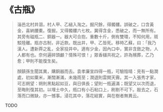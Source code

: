 # 《古瓶》

> 淄邑北村井涸，村人甲、乙縋入淘之。掘尺餘，得髑髏。誤破之，口含黃金，喜納腰橐。復掘，又得髑髏六七枚。冀得含金，悉破之，而一無所有。其旁有磁瓶二、銅器一。器大可合抱，重數十斤，側有雙環，不知何用，斑駁陸離。瓶亦古制，非近款。既出井，甲、乙皆死。移時乙蘇，曰：「我乃漢人。遭新莽之亂，全家投井中。適有少金，因內口中，實非含斂之物，人人都有也。奈何遍碎頭顱？情殊可恨！」眾香櫧共祝之，許為殯葬，乙乃愈；甲則不能復生矣。
>
> 顏鎮孫生聞其異，購銅器而去。袁孝廉宣四得一瓶，可驗陰晴：見有一點潤處，初如粟米，漸闊漸滿，未幾雨至；潤退則雲開天霽。其一入張秀才家，可志朔望：朔則黑點起如豆，與日俱長；望則一瓶遍滿；既望又以次而退，至晦則復其初。以埋土中久，瓶口有小石粘口上，刷剔不可下。敲去之，石落而口微缺，亦一憾事。浸花其中，落花結實，與在樹者無異云。

TODO
